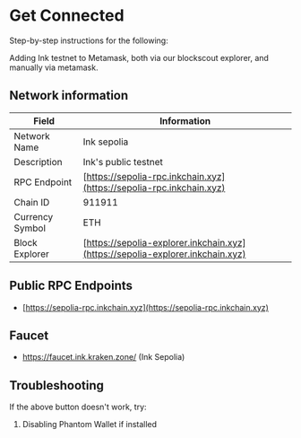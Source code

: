 
# Get Connected

Step-by-step instructions for the following:

Adding Ink testnet to Metamask, both via our blockscout explorer, and manually via metamask.

<AddNetworkButton />


## Network information

| Field           | Information                                                    |
| --------------- | -------------------------------------------------------------- |
| Network Name    | Ink sepolia                                                    |
| Description     | Ink's public testnet                                           |
| RPC Endpoint    | [https://sepolia-rpc.inkchain.xyz](https://sepolia-rpc.inkchain.xyz)   |
| Chain ID        | 911911                                                         |
| Currency Symbol | ETH                                                            |
| Block Explorer  | [https://sepolia-explorer.inkchain.xyz](https://sepolia-explorer.inkchain.xyz) |

## Public RPC Endpoints

* [https://sepolia-rpc.inkchain.xyz](https://sepolia-rpc.inkchain.xyz)

## Faucet

- https://faucet.ink.kraken.zone/ (Ink Sepolia)

## Troubleshooting

If the above button doesn't work, try:
1. Disabling Phantom Wallet if installed
